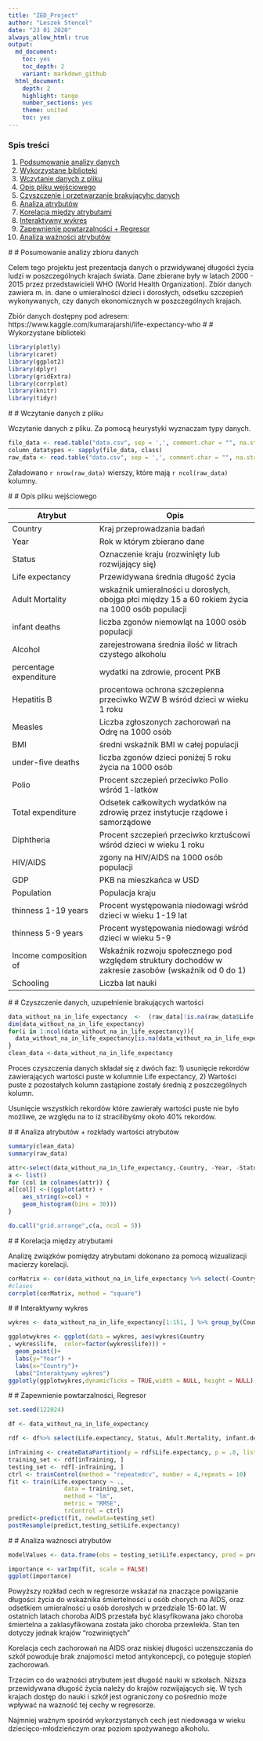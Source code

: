 ```yaml
---
title: "ZED_Project"
author: "Leszek Stencel"
date: "23 01 2020"
always_allow_html: true
output:
  md_document:
    toc: yes
    toc_depth: 2
    variant: markdown_github
  html_document:
    depth: 2
    highlight: tango
    number_sections: yes
    theme: united
    toc: yes
---
```


### Spis treści

1. [Podsumowanie analizy danych](#1)
2. [Wykorzystane biblioteki](#2)
3. [Wczytanie danych z pliku](#3)
4. [Opis pliku wejściowego](#4)
5. [Czyszczenie i przetwarzanie brakującyhc danych](#5)
6. [Analiza atrybutów](#6)
7. [Korelacja między atrybutami](#7)
8. [Interaktywny wykres](#8)
9. [Zapewnienie powtarzalności + Regresor](#9)
10. [Analiza ważności atrybutów](#10)

#<a name="1"></a>
# Posumowanie analizy zbioru danych

Celem tego projektu jest prezentacja danych o przwidywanej długości życia ludzi w poszczególnych krajach świata. Dane zbierane były w latach 2000 - 2015 przez przedstawicieli WHO (World Health Organization). Zbiór danych zawiera m. in. dane o umieralności dzieci i dorosłych, odsetku szczepień wykonywanych, czy danych ekonomicznych w poszczególnych krajach. 


Zbiór danych dostępny pod adresem:  https://www.kaggle.com/kumarajarshi/life-expectancy-who
#<a name="2"></a>
# Wykorzystane biblioteki

```r
library(plotly)
library(caret)
library(ggplot2)
library(dplyr)
library(gridExtra)
library(corrplot)
library(knitr)
library(tidyr)
```


#<a name="3"></a>
# Wczytanie danych z pliku

Wczytanie danych z pliku. Za pomocą heurystyki wyznaczam typy danych.

```r
file_data <- read.table("data.csv", sep = ',', comment.char = "", na.strings = 'NA', header = TRUE)
column_datatypes <- sapply(file_data, class)
raw_data <- read.table("data.csv", sep = ',', comment.char = "", na.strings = 'NA', header = TRUE, colClasses = column_datatypes)
```

Załadowano `r nrow(raw_data)` wierszy, które mają `r ncol(raw_data)` kolumny.

#<a name="4"></a>
# Opis pliku wejściowego


Atrybut                 | Opis
------------------------|--------------------------------------------
Country                 | Kraj przeprowadzania badań
Year                    | Rok w którym zbierano dane
Status                  | Oznaczenie kraju (rozwinięty lub rozwijający się)
Life expectancy         | Przewidywana średnia długość życia
Adult Mortality         | wskaźnik umieralności u dorosłych, obojga płci między 15 a 60 rokiem życia na 1000 osób populacji
infant deaths           | liczba zgonów niemowląt na 1000 osób populacji
Alcohol                 | zarejestrowana średnia ilość w litrach czystego alkoholu
percentage expenditure  | wydatki na zdrowie, procent PKB
Hepatitis B             | procentowa  ochrona szczepienna przeciwko WZW B wśród dzieci w wieku 1 roku 
Measles                 | Liczba zgłoszonych zachorowań na Odrę na 1000 osób
BMI                     | średni wskaźnik BMI w całej populacji
under-five deaths       | liczba zgonów dzieci poniżej 5 roku życia na 1000 osób
Polio                   | Procent szczepień przeciwko Polio wśród 1-latków
Total expenditure       | Odsetek całkowitych wydatków na zdrowię przez instytucje rządowe i samorządowe
Diphtheria              | Procent szczepień przeciwko krztuścowi wśród dzieci w wieku 1 roku
HIV/AIDS                | zgony na HIV/AIDS na 1000 osób populacji
GDP                     | PKB na mieszkańca w USD
Population              | Populacja kraju
thinness 1-19 years     | Procent występowania niedowagi wśród dzieci w wieku 1-19 lat
thinness 5-9 years      | Procent występowania niedowagi wśród dzieci w wieku 5-9
Income composition of   | Wskaźnik rozwoju społecznego pod względem struktury dochodów w zakresie zasobów (wskaźnik od 0 do 1)
Schooling               | Liczba lat nauki



#<a name="5"></a>
# Czyszczenie danych, uzupełnienie brakujących wartości


```r

data_without_na_in_life_expectancy  <-  (raw_data[!is.na(raw_data$Life.expectancy),])
dim(data_without_na_in_life_expectancy)
for(i in 1:ncol(data_without_na_in_life_expectancy)){
  data_without_na_in_life_expectancy[is.na(data_without_na_in_life_expectancy[,i]), i] <- mean(as.numeric(data_without_na_in_life_expectancy[,i]), na.rm = TRUE)
}
clean_data <-data_without_na_in_life_expectancy

```
Proces czyszczenia danych składał się z dwóch faz: 
1) usunięcie rekordów zawierających wartości puste w kolumnie Life expectancy,
2) Wartości puste z pozostałych kolumn zastąpione zostały średnią z poszczególnych kolumn.

Usunięcie wszystkich rekordów które zawierały wartości puste nie było możliwe, ze względu na to iż stracilibyśmy około 40% rekordów.


#<a name="6"></a>
# Analiza atrybutów + rozkłady wartości atrybutów
```r

summary(clean_data)
summary(raw_data)

```
``` r
attr<-select(data_without_na_in_life_expectancy,-Country, -Year, -Status)
a <- list()
for (col in colnames(attr)) {
a[[col]] <-((ggplot(attr) +
    aes_string(x=col) +
    geom_histogram(bins = 30))) 
}

do.call("grid.arrange",c(a, ncol = 5))
```


#<a name="7"></a>
# Korelacja między atrybutami


Analizę związków pomiędzy atrybutami dokonano za pomocą wizualizacji macierzy korelacji.

```r
corMatrix <- cor(data_without_na_in_life_expectancy %>% select(-Country, -Status),use="complete.obs")
#clases
corrplot(corMatrix, method = "square")
```


#<a name="8"></a>
# Interaktywny wykres

```r
wykres <- data_without_na_in_life_expectancy[1:151, ] %>% group_by(Country, Year) %>% summarise(life = Life.expectancy)

ggplotwykres <- ggplot(data = wykres, aes(wykres$Country
, wykres$life,  color=factor(wykres$life))) + 
  geom_point()+
  labs(y="Year") + 
  labs(x="Country")+
  labs("Interaktywny wykres")
ggplotly(ggplotwykres,dynamicTicks = TRUE,width = NULL, height = NULL)


```

#<a name="9"></a>
# Zapewnienie powtarzalności, Regresor


```r
set.seed(122024)
```

```r
df <- data_without_na_in_life_expectancy

rdf <- df%>% select(Life.expectancy, Status, Adult.Mortality, infant.deaths, Alcohol, percentage.expenditure, Hepatitis.B, Measles, BMI, under.five.deaths, Polio, Total.expenditure, Diphtheria, HIV.AIDS, thinness..1.19.years, thinness.5.9.years, Income.composition.of.resources, Schooling)

inTraining <- createDataPartition(y = rdf$Life.expectancy, p = .8, list = FALSE)
training_set <- rdf[inTraining, ]
testing_set <- rdf[-inTraining, ]
ctrl <- trainControl(method = "repeatedcv", number = 4,repeats = 10)
fit <- train(Life.expectancy ~ .,
                data = training_set,
                method = "lm",
                metric = "RMSE",
                trControl = ctrl)
predict<-predict(fit, newdata=testing_set)
postResample(predict,testing_set$Life.expectancy)
```

#<a name="10"></a>
# Analiza ważnosci atrybutów

```r
modelValues <- data.frame(obs = testing_set$Life.expectancy, pred = predict)

importance <- varImp(fit, scale = FALSE)
ggplot(importance)
```

Powyższy rozkład cech w regresorze wskazał na znaczące powiązanie długości życia do wskaźnika śmiertelności u osób chorych na AIDS, oraz odsetkiem umieralności u osób dorosłych w przedziale 15-60 lat. W ostatnich latach choroba AIDS przestała być klasyfikowana jako choroba śmiertelna a zaklasyfikowana została jako choroba przewlekła. Stan ten dotyczy jednak krajów "rozwiniętych"

Korelacja cech zachorowań na AIDS oraz niskiej długości uczenszczania do szkół powoduje brak znajomości metod antykoncepcji, co potęguje stopień zachorowań.

Trzecim co do ważności atrybutem jest długość nauki w szkołach. Niższa przewidywana długość życia należy do krajów rozwijających się. W tych krajach dostęp do nauki i szkół jest ograniczony co pośrednio może wpływać na wazność tej cechy w regresorze.

Najmniej ważnym spośród wykorzystanych cech jest niedowaga w wieku dziecięco-młodzieńczym oraz poziom spożywanego alkoholu.
